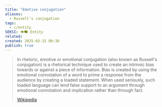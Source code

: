```yaml
---
title: "Emotive conjugation"
aliases:
  - Russell's conjugation
tags:
  - c/entity
SEKSI: 👁️‍🗨️ Entity
related:
created: 2025-03-15 08:38
publish: true
---
```


> In rhetoric, emotive or emotional conjugation (also known as Russell's conjugation) is a rhetorical technique used to create an intrinsic bias towards or against a piece of information. Bias is created by using the emotional connotation of a word to prime a response from the audience by creating a loaded statement. When used seriously, such loaded language can lend false support to an argument through emotional connotation and implication rather than through fact.
>
> [Wikipedia](https://en.wikipedia.org/wiki/Emotive%20conjugation)
